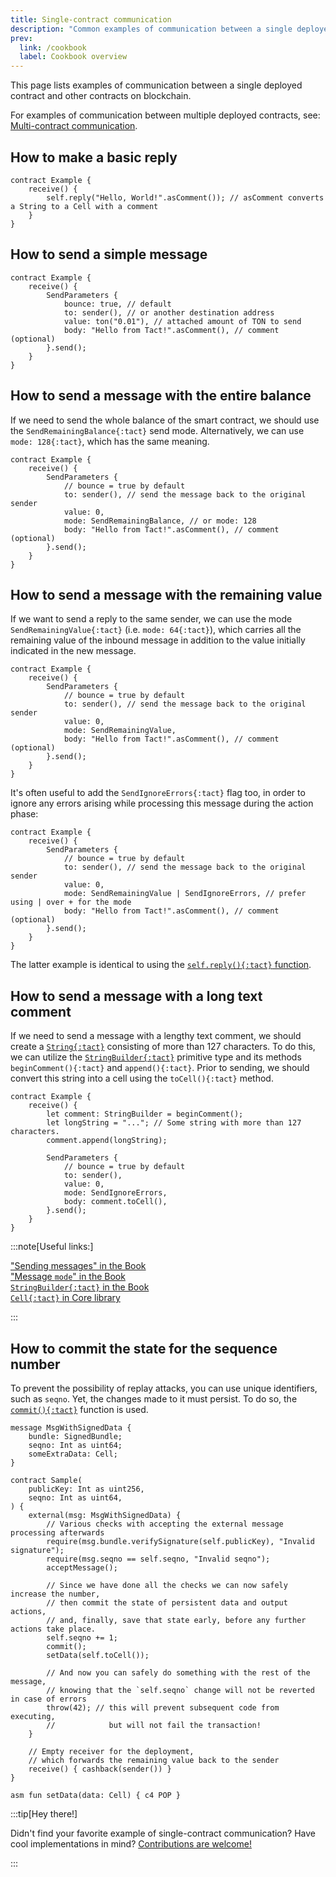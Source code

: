 ```yaml
---
title: Single-contract communication
description: "Common examples of communication between a single deployed contract and other contracts on blockchain"
prev:
  link: /cookbook
  label: Cookbook overview
---
```


This page lists examples of communication between a single deployed contract and other contracts on blockchain.

For examples of communication between multiple deployed contracts, see: [Multi-contract communication](/cookbook/multi-communication).

## How to make a basic reply

```tact
contract Example {
    receive() {
        self.reply("Hello, World!".asComment()); // asComment converts a String to a Cell with a comment
    }
}
```

## How to send a simple message

```tact
contract Example {
    receive() {
        SendParameters {
            bounce: true, // default
            to: sender(), // or another destination address
            value: ton("0.01"), // attached amount of TON to send
            body: "Hello from Tact!".asComment(), // comment (optional)
        }.send();
    }
}
```

## How to send a message with the entire balance

If we need to send the whole balance of the smart contract, we should use the `SendRemainingBalance{:tact}` send mode. Alternatively, we can use `mode: 128{:tact}`, which has the same meaning.

```tact
contract Example {
    receive() {
        SendParameters {
            // bounce = true by default
            to: sender(), // send the message back to the original sender
            value: 0,
            mode: SendRemainingBalance, // or mode: 128
            body: "Hello from Tact!".asComment(), // comment (optional)
        }.send();
    }
}
```

## How to send a message with the remaining value

If we want to send a reply to the same sender, we can use the mode `SendRemainingValue{:tact}` (i.e. `mode: 64{:tact}`), which carries all the remaining value of the inbound message in addition to the value initially indicated in the new message.

```tact
contract Example {
    receive() {
        SendParameters {
            // bounce = true by default
            to: sender(), // send the message back to the original sender
            value: 0,
            mode: SendRemainingValue,
            body: "Hello from Tact!".asComment(), // comment (optional)
        }.send();
    }
}
```

It's often useful to add the `SendIgnoreErrors{:tact}` flag too, in order to ignore any errors arising while processing this message during the action phase:

```tact
contract Example {
    receive() {
        SendParameters {
            // bounce = true by default
            to: sender(), // send the message back to the original sender
            value: 0,
            mode: SendRemainingValue | SendIgnoreErrors, // prefer using | over + for the mode
            body: "Hello from Tact!".asComment(), // comment (optional)
        }.send();
    }
}
```

The latter example is identical to using the [`self.reply(){:tact}` function](#how-to-make-a-basic-reply).

## How to send a message with a long text comment

If we need to send a message with a lengthy text comment, we should create a [`String{:tact}`](/book/types#primitive-types) consisting of more than 127 characters. To do this, we can utilize the [`StringBuilder{:tact}`](/book/types#primitive-types) primitive type and its methods `beginComment(){:tact}` and `append(){:tact}`. Prior to sending, we should convert this string into a cell using the `toCell(){:tact}` method.

```tact
contract Example {
    receive() {
        let comment: StringBuilder = beginComment();
        let longString = "..."; // Some string with more than 127 characters.
        comment.append(longString);

        SendParameters {
            // bounce = true by default
            to: sender(),
            value: 0,
            mode: SendIgnoreErrors,
            body: comment.toCell(),
        }.send();
    }
}
```

:::note[Useful links:]

  ["Sending messages" in the Book](/book/send#send-message)\
  ["Message `mode`" in the Book](/book/message-mode)\
  [`StringBuilder{:tact}` in the Book](/book/types#primitive-types)\
  [`Cell{:tact}` in Core library](/ref/core-cells)

:::

## How to commit the state for the sequence number

To prevent the possibility of replay attacks, you can use unique identifiers, such as `seqno`. Yet, the changes made to it must persist. To do so, the [`commit(){:tact}`](/ref/core-contextstate#commit) function is used.

```tact {20}
message MsgWithSignedData {
    bundle: SignedBundle;
    seqno: Int as uint64;
    someExtraData: Cell;
}

contract Sample(
    publicKey: Int as uint256,
    seqno: Int as uint64,
) {
    external(msg: MsgWithSignedData) {
        // Various checks with accepting the external message processing afterwards
        require(msg.bundle.verifySignature(self.publicKey), "Invalid signature");
        require(msg.seqno == self.seqno, "Invalid seqno");
        acceptMessage();

        // Since we have done all the checks we can now safely increase the number,
        // then commit the state of persistent data and output actions,
        // and, finally, save that state early, before any further actions take place.
        self.seqno += 1;
        commit();
        setData(self.toCell());

        // And now you can safely do something with the rest of the message,
        // knowing that the `self.seqno` change will not be reverted in case of errors
        throw(42); // this will prevent subsequent code from executing,
        //            but will not fail the transaction!
    }

    // Empty receiver for the deployment,
    // which forwards the remaining value back to the sender
    receive() { cashback(sender()) }
}

asm fun setData(data: Cell) { c4 POP }
```

:::tip[Hey there!]

  Didn't find your favorite example of single-contract communication? Have cool implementations in mind? [Contributions are welcome!](https://github.com/tact-lang/tact/issues)

:::
